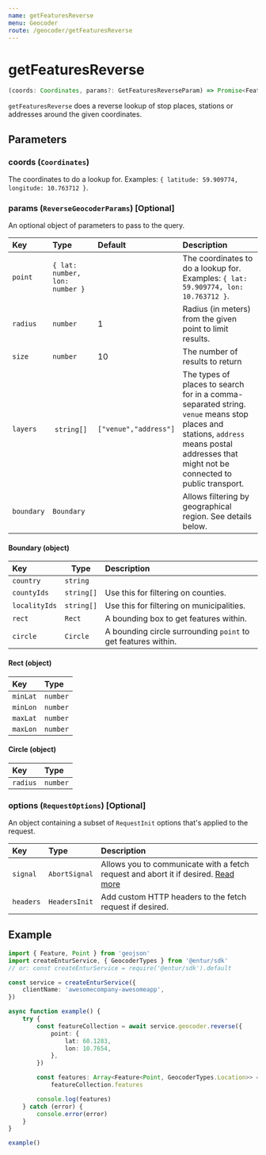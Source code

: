 ```yaml
---
name: getFeaturesReverse
menu: Geocoder
route: /geocoder/getFeaturesReverse
---
```


# getFeaturesReverse

```typescript
(coords: Coordinates, params?: GetFeaturesReverseParam) => Promise<FeatureCollection<GeocoderTypes.Location>>
```

`getFeaturesReverse` does a reverse lookup of stop places, stations or addresses around the given coordinates.

## Parameters

### coords (`Coordinates`)

The coordinates to do a lookup for. Examples: `{ latitude: 59.909774, longitude: 10.763712 }`.

### params (`ReverseGeocoderParams`) [Optional]

An optional object of parameters to pass to the query.

| Key        | Type                           | Default               | Description                                                                                                                                                                              |
| :--------- | :----------------------------- | :-------------------- | :--------------------------------------------------------------------------------------------------------------------------------------------------------------------------------------- |
| `point`    | `{ lat: number, lon: number }` |                       | The coordinates to do a lookup for. Examples: `{ lat: 59.909774, lon: 10.763712 }`.                                                                                                      |
| `radius`   | `number`                       | 1                     | Radius (in meters) from the given point to limit results.                                                                                                                                |
| `size`     | `number`                       | 10                    | The number of results to return                                                                                                                                                          |
| `layers`   |  `string[]`                    | `["venue","address"]` | The types of places to search for in a comma-separated string. `venue` means stop places and stations, `address` means postal addresses that might not be connected to public transport. |
| `boundary` | `Boundary`                     |                       | Allows filtering by geographical region. See details below.                                                                                                                              |

#### Boundary (object)

| Key           | Type       | Description                                                   |
| :------------ | ---------- | :------------------------------------------------------------ |
| `country`     | `string`   |                                                               |
| `countyIds`   | `string[]` | Use this for filtering on counties.                           |
| `localityIds` | `string[]` | Use this for filtering on municipalities.                     |
| `rect`        | `Rect`     | A bounding box to get features within.                        |
| `circle`      | `Circle`   | A bounding circle surrounding `point` to get features within. |

#### Rect (object)

| Key      | Type     |
| :------- | :------- |
| `minLat` | `number` |
| `minLon` | `number` |
| `maxLat` | `number` |
| `maxLon` | `number` |

#### Circle (object)

| Key      | Type     |
| :------- | :------- |
| `radius` | `number` |

### options (`RequestOptions`) [Optional]

An object containing a subset of `RequestInit` options that's applied to the request.

| Key       | Type          | Description                                                                                                                                       |
| :-------- | :------------ | :------------------------------------------------------------------------------------------------------------------------------------------------ |
| `signal`  | `AbortSignal` | Allows you to communicate with a fetch request and abort it if desired. [Read more](https://developer.mozilla.org/en-US/docs/Web/API/AbortSignal) |
| `headers` | `HeadersInit` | Add custom HTTP headers to the fetch request if desired.                                                                                          |

## Example

```typescript
import { Feature, Point } from 'geojson'
import createEnturService, { GeocoderTypes } from '@entur/sdk'
// or: const createEnturService = require('@entur/sdk').default

const service = createEnturService({
    clientName: 'awesomecompany-awesomeapp',
})

async function example() {
    try {
        const featureCollection = await service.geocoder.reverse({
            point: {
                lat: 60.1283,
                lon: 10.7654,
            },
        })

        const features: Array<Feature<Point, GeocoderTypes.Location>> =
            featureCollection.features

        console.log(features)
    } catch (error) {
        console.error(error)
    }
}

example()
```
